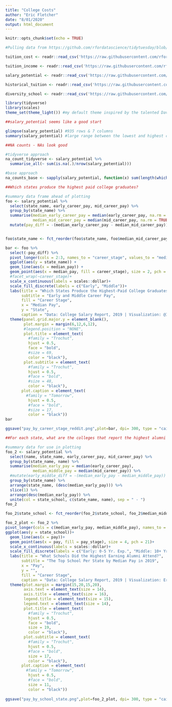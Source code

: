 ```yaml
---
title: "College Costs"
author: "Eric Fletcher"
date: "8/01/2020"
output: html_document
---
```


```r
knitr::opts_chunk$set(echo = TRUE)
```

```r
#Pulling data from https://github.com/rfordatascience/tidytuesday/blob/master/data/2020/2020-03-10/readme.md

tuition_cost <- readr::read_csv('https://raw.githubusercontent.com/rfordatascience/tidytuesday/master/data/2020/2020-03-10/tuition_cost.csv')

tuition_income <- readr::read_csv('https://raw.githubusercontent.com/rfordatascience/tidytuesday/master/data/2020/2020-03-10/tuition_income.csv') 

salary_potential <- readr::read_csv('https://raw.githubusercontent.com/rfordatascience/tidytuesday/master/data/2020/2020-03-10/salary_potential.csv')

historical_tuition <- readr::read_csv('https://raw.githubusercontent.com/rfordatascience/tidytuesday/master/data/2020/2020-03-10/historical_tuition.csv')

diversity_school <- readr::read_csv('https://raw.githubusercontent.com/rfordatascience/tidytuesday/master/data/2020/2020-03-10/diversity_school.csv')
```
```r
library(tidyverse)
library(scales)
theme_set(theme_light()) #my default theme inspired by the talented David Robinson (https://www.youtube.com/channel/UCeiiqmVK07qhY-wvg3IZiZQ)
```

```r
##salary_potential seems like a good start

glimpse(salary_potential) #935 rows & 7 columns
summary(salary_potential) #large range between the lowest and highest costs

```

```r
##NA counts - NAs look good

#tidyverse approach
na_count_tidyverse <- salary_potential %>% 
  summarise_all(~ sum(is.na(.)/nrow(salary_potential))) 

#base approach 
na_counts_base <- sapply(salary_potential, function(x) sum(length(which(is.na(x))))/nrow(salary_potential))

```

```r
##Which states produce the highest paid college graduates?

#summary data frame ahead of plotting
foo <- salary_potential %>% 
  select(state_name, early_career_pay, mid_career_pay) %>% 
  group_by(state_name) %>% 
  summarise(median_early_career_pay = median(early_career_pay, na.rm = TRUE),
            median_mid_career_pay = median(mid_career_pay, na.rm = TRUE)) %>% 
  mutate(pay_diff = -(median_early_career_pay - median_mid_career_pay))


foo$state_name <- fct_reorder(foo$state_name, foo$median_mid_career_pay) #reorder state_name by mid career pay in ascending order

bar <- foo %>% 
  select(-pay_diff) %>% 
  pivot_longer(cols = 2:3, names_to = "career_stage", values_to = "median_pay") %>% 
  ggplot(aes(y = state_name)) +
  geom_line(aes(x = median_pay)) +
  geom_point(aes(x = median_pay, fill = career_stage), size = 2, pch = 21)+
  #facet_wrap(~career_stage)+
  scale_x_continuous(labels = scales::dollar)+
  scale_fill_discrete(labels = c("Early", "Middle"))+
  labs(title = "Which States Produce the Highest-Paid College Graduates?",
       subtitle = "Early and Middle Career Pay",
       fill = "Career Stage",
       x = "Median Pay", 
       y = "State",
       caption = "Data: College Salary Report, 2019 | Visualization: @ImmediateFishing8")+
  theme(panel.grid.major.y = element_blank(),
        plot.margin = margin(6,12,6,12),
        #legend.position = "NONE",
        plot.title = element_text(
          #family = "Trochut",
          hjust = 0.5,
          face = "bold",
          #size = 69, 
          color = "black"),
        plot.subtitle = element_text(
          #family = "Trochut",
          hjust = 0.5,
          #face = "bold",
          #size = 48, 
          color = "black"),
       plot.caption = element_text(
         #family = "Tomorrow",
          hjust = 0.5,
          #face = "bold",
          #size = 17, 
          color = "black"))
bar

ggsave("pay_by_career_stage_reddit.png",plot=bar, dpi= 300, type = "cairo")  
```
```r
##For each state, what are the colleges that report the highest alumni earnings?

#summary data for use in plotting
foo_2 <- salary_potential %>% 
  select(name, state_name, early_career_pay, mid_career_pay) %>% 
  group_by(state_name, name) %>% 
  summarise(median_early_pay = median(early_career_pay),
            median_middle_pay = median(mid_career_pay)) %>% 
  #mutate(early_middle_diff = -(median_early_pay - median_middle_pay)) %>% 
  group_by(state_name) %>% 
  arrange(state_name, (desc(median_early_pay))) %>% 
  slice(1) %>% 
  arrange(desc(median_early_pay)) %>% 
  unite(col = state_school, c(state_name, name), sep = " - ")
foo_2 

foo_2$state_school <- fct_reorder(foo_2$state_school, foo_2$median_middle_pay)

foo_2_plot <- foo_2 %>% 
pivot_longer(cols = c(median_early_pay, median_middle_pay), names_to = "pay_stage", values_to = "pay") %>% 
ggplot(aes(y = state_school))+
  geom_line(aes(x = pay))+
  geom_point(aes(x = pay, fill = pay_stage), size = 4, pch = 21)+
  scale_x_continuous(labels = scales::dollar)+
  scale_fill_discrete(labels = c("Early: 0-5 Yr. Exp.", "Middle: 10+ Yr. Exp."))+
  labs(title = "What Schools Did the Highest Earning Alumni Attend?",
       subtitle = "The Top School Per State by Median Pay in 2019",
       x = "Pay",
       y = "",
       fill = "Career Stage",
       caption = "Data: College Salary Report, 2019 | Visualization: Eric Fletcher")+
  theme(plot.margin = margin(15,20,15,20),
        axis.text = element_text(size = 14),
        axis.title = element_text(size = 16),
        legend.title = element_text(size = 15),
        legend.text = element_text(size = 14),
        plot.title = element_text(
          #family = "Trochut",
          hjust = 0.5,
          face = "bold",
          size = 19, 
          color = "black"),
        plot.subtitle = element_text(
          #family = "Trochut",
          hjust = 0.5,
          #face = "bold",
          size = 17, 
          color = "black"),
       plot.caption = element_text(
         #family = "Tomorrow",
          hjust = 0.5,
          #face = "bold",
          size = 11, 
          color = "black"))
  
ggsave("pay_by_school_state.png",plot=foo_2_plot, dpi= 300, type = "cairo", width = 13, height = 15)
```
